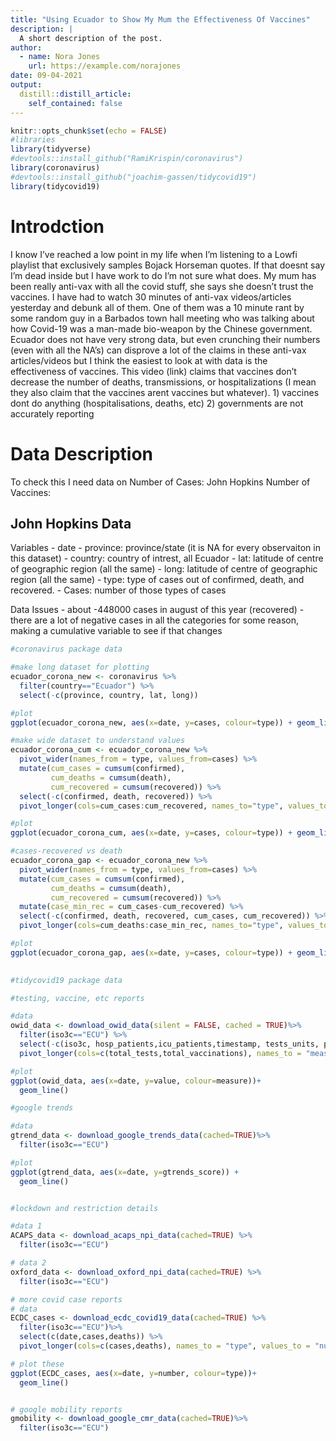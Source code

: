 ```yaml
---
title: "Using Ecuador to Show My Mum the Effectiveness Of Vaccines"
description: |
  A short description of the post.
author:
  - name: Nora Jones
    url: https://example.com/norajones
date: 09-04-2021
output:
  distill::distill_article:
    self_contained: false
---
```

```r
knitr::opts_chunk$set(echo = FALSE)
#libraries
library(tidyverse)
#devtools::install_github("RamiKrispin/coronavirus")
library(coronavirus)
#devtools::install_github("joachim-gassen/tidycovid19")
library(tidycovid19)
```

# Introdction
I know I've reached a low point in my life when I'm listening to a Lowfi playlist that exclusively samples Bojack Horseman quotes. If that doesnt say I'm dead inside but I have work to do I'm not sure what does. My mum has been really anti-vax with all the covid stuff, she says she doesn't trust the vaccines. I have had to watch 30 minutes of anti-vax videos/articles yesterday and debunk all of them. One of them was a 10 minute rant by some random guy in a Barbados town hall meeting who was talking about how Covid-19 was a man-made bio-weapon by the Chinese government. Ecuador does not have very strong data, but even crunching their numbers (even with all the NA's) can disprove a lot of the claims in these anti-vax articles/videos but I think the easiest to look at with data is the effectiveness of vaccines. This video (link) claims that vaccines don't decrease the number of deaths, transmissions, or hospitalizations (I mean they also claim that the vaccines arent vaccines but whatever).
1) vaccines dont do anything (hospitalisations, deaths, etc)
2) governments are not accurately reporting


# Data Description
To check this I need data on
Number of Cases: John Hopkins
Number of Vaccines: 

## John Hopkins Data
Variables
- date
- province: province/state (it is NA for every observaiton in this dataset)
- country: country of intrest, all Ecuador
- lat: latitude of centre of geographic region (all the same)
- long: latitude of centre of geographic region (all the same)
- type: type of cases out of confirmed, death, and recovered.
- Cases: number of those types of cases

Data Issues
- about -448000 cases in august of this year (recovered)
- there are a lot of negative cases in all the categories for some reason, making a cumulative variable to see if that changes

```r
#coronavirus package data

#make long dataset for plotting
ecuador_corona_new <- coronavirus %>%
  filter(country=="Ecuador") %>%
  select(-c(province, country, lat, long))

#plot
ggplot(ecuador_corona_new, aes(x=date, y=cases, colour=type)) + geom_line()

#make wide dataset to understand values
ecuador_corona_cum <- ecuador_corona_new %>%
  pivot_wider(names_from = type, values_from=cases) %>%
  mutate(cum_cases = cumsum(confirmed),
         cum_deaths = cumsum(death),
         cum_recovered = cumsum(recovered)) %>%
  select(-c(confirmed, death, recovered)) %>%
  pivot_longer(cols=cum_cases:cum_recovered, names_to="type", values_to = "cases")

#plot
ggplot(ecuador_corona_cum, aes(x=date, y=cases, colour=type)) + geom_line()

#cases-recovered vs death
ecuador_corona_gap <- ecuador_corona_new %>%
  pivot_wider(names_from = type, values_from=cases) %>%
  mutate(cum_cases = cumsum(confirmed),
         cum_deaths = cumsum(death),
         cum_recovered = cumsum(recovered)) %>%
  mutate(case_min_rec = cum_cases-cum_recovered) %>%
  select(-c(confirmed, death, recovered, cum_cases, cum_recovered)) %>%
  pivot_longer(cols=cum_deaths:case_min_rec, names_to="type", values_to = "cases")

#plot
ggplot(ecuador_corona_gap, aes(x=date, y=cases, colour=type)) + geom_line()
  
```


```r
#tidycovid19 package data

#testing, vaccine, etc reports

#data
owid_data <- download_owid_data(silent = FALSE, cached = TRUE)%>%
  filter(iso3c=="ECU") %>%
  select(-c(iso3c, hosp_patients,icu_patients,timestamp, tests_units, positive_rate)) %>%
  pivot_longer(cols=c(total_tests,total_vaccinations), names_to = "measure", values_to = "value")

#plot
ggplot(owid_data, aes(x=date, y=value, colour=measure))+
  geom_line()

#google trends

#data
gtrend_data <- download_google_trends_data(cached=TRUE)%>%
  filter(iso3c=="ECU")

#plot
ggplot(gtrend_data, aes(x=date, y=gtrends_score)) +
  geom_line()


#lockdown and restriction details

#data 1
ACAPS_data <- download_acaps_npi_data(cached=TRUE) %>%
  filter(iso3c=="ECU")

# data 2
oxford_data <- download_oxford_npi_data(cached=TRUE) %>%
  filter(iso3c=="ECU")

# more covid case reports
# data
ECDC_cases <- download_ecdc_covid19_data(cached=TRUE) %>%
  filter(iso3c=="ECU")%>%
  select(c(date,cases,deaths)) %>%
  pivot_longer(cols=c(cases,deaths), names_to = "type", values_to = "number")

# plot these
ggplot(ECDC_cases, aes(x=date, y=number, colour=type))+
  geom_line()


# google mobility reports
gmobility <- download_google_cmr_data(cached=TRUE)%>%
  filter(iso3c=="ECU")

```


